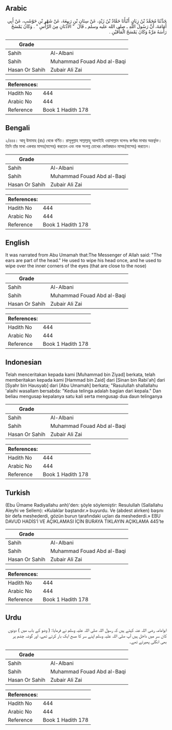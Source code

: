## Arabic


<div dir="rtl" lang="ar" style={{fontSize:'larger',backgroundColor:'#f8f9fa',padding:20}}>
حَدَّثَنَا مُحَمَّدُ بْنُ زِيَادٍ، أَنْبَأَنَا حَمَّادُ بْنُ زَيْدٍ، عَنْ سِنَانِ بْنِ رَبِيعَةَ، عَنْ شَهْرِ بْنِ حَوْشَبٍ، عَنْ أَبِي أُمَامَةَ، أَنَّ رَسُولَ اللَّهِ ـ صلى الله عليه وسلم ـ قَالَ ‏ "‏ الأُذُنَانِ مِنَ الرَّأْسِ ‏"‏ ‏.‏ وَكَانَ يَمْسَحُ رَأْسَهُ مَرَّةً وَكَانَ يَمْسَحُ الْمَأْقَيْنِ ‏.‏
</div>
<div style={{backgroundColor:'#f8f9fa',padding:20, marginBottom: 10}}><table> <thead> <tr> <th>Grade</th> <th></th> </tr> </thead> <tbody> <tr><td>Sahih</td><td>Al-Albani</td></tr><tr><td>Sahih</td><td>Muhammad Fouad Abd al-Baqi</td></tr><tr><td>Hasan Or Sahih</td><td>Zubair Ali Zai</td></tr></tbody></table><table> <thead> <tr> <th>References:</th> <th></th> </tr> </thead> <tbody><tr><td>Hadith No</td><td>444</td></tr><tr><td>Arabic No</td><td>444</td></tr><tr><td>Reference</td><td>Book 1 Hadith 178</td></tr></tbody></table></div>

## Bengali


<div dir="ltr" lang="bn" style={{fontSize:'larger',backgroundColor:'#f8f9fa',padding:20}}>
২/৪৪৪। আবূ উমামাহ (রাঃ) থেকে বর্ণিত। রাসূলুল্লাহ সাল্লাল্লাহু আলাইহি ওয়াসাল্লাম বলেনঃ কর্ণদ্বয় মাথার অন্তর্ভুক্ত। তিনি তাঁর মাথা একবার মাসহ(মাসেহ) করতেন এবং নাক সংলগ্ন চোখের কোটরদ্বয়ও মাসহ(মাসেহ) করতেন।
</div>
<div style={{backgroundColor:'#f8f9fa',padding:20, marginBottom: 10}}><table> <thead> <tr> <th>Grade</th> <th></th> </tr> </thead> <tbody> <tr><td>Sahih</td><td>Al-Albani</td></tr><tr><td>Sahih</td><td>Muhammad Fouad Abd al-Baqi</td></tr><tr><td>Hasan Or Sahih</td><td>Zubair Ali Zai</td></tr></tbody></table><table> <thead> <tr> <th>References:</th> <th></th> </tr> </thead> <tbody><tr><td>Hadith No</td><td>444</td></tr><tr><td>Arabic No</td><td>444</td></tr><tr><td>Reference</td><td>Book 1 Hadith 178</td></tr></tbody></table></div>

## English


<div dir="ltr" lang="en" style={{fontSize:'larger',backgroundColor:'#f8f9fa',padding:20}}>
It was narrated from Abu Umamah that:The Messenger of Allah said: "The ears are part of the head." He used to wipe his head once, and he used to wipe over the inner corners of the eyes (that are close to the nose)
</div>
<div style={{backgroundColor:'#f8f9fa',padding:20, marginBottom: 10}}><table> <thead> <tr> <th>Grade</th> <th></th> </tr> </thead> <tbody> <tr><td>Sahih</td><td>Al-Albani</td></tr><tr><td>Sahih</td><td>Muhammad Fouad Abd al-Baqi</td></tr><tr><td>Hasan Or Sahih</td><td>Zubair Ali Zai</td></tr></tbody></table><table> <thead> <tr> <th>References:</th> <th></th> </tr> </thead> <tbody><tr><td>Hadith No</td><td>444</td></tr><tr><td>Arabic No</td><td>444</td></tr><tr><td>Reference</td><td>Book 1 Hadith 178</td></tr></tbody></table></div>

## Indonesian


<div dir="ltr" lang="id" style={{fontSize:'larger',backgroundColor:'#f8f9fa',padding:20}}>
Telah menceritakan kepada kami [Muhammad bin Ziyad] berkata, telah memberitakan kepada kami [Hammad bin Zaid] dari [Sinan bin Rabi'ah] dari [Syahr bin Hausyab] dari [Abu Umamah] berkata; "Rasulullah shallallahu 'alaihi wasallam bersabda: "Kedua telinga adalah bagian dari kepala." Dan beliau mengusap kepalanya satu kali serta mengusap dua daun telinganya
</div>
<div style={{backgroundColor:'#f8f9fa',padding:20, marginBottom: 10}}><table> <thead> <tr> <th>Grade</th> <th></th> </tr> </thead> <tbody> <tr><td>Sahih</td><td>Al-Albani</td></tr><tr><td>Sahih</td><td>Muhammad Fouad Abd al-Baqi</td></tr><tr><td>Hasan Or Sahih</td><td>Zubair Ali Zai</td></tr></tbody></table><table> <thead> <tr> <th>References:</th> <th></th> </tr> </thead> <tbody><tr><td>Hadith No</td><td>444</td></tr><tr><td>Arabic No</td><td>444</td></tr><tr><td>Reference</td><td>Book 1 Hadith 178</td></tr></tbody></table></div>

## Turkish


<div dir="ltr" lang="tr" style={{fontSize:'larger',backgroundColor:'#f8f9fa',padding:20}}>
(Ebu Ümame Radiyallahu anh)'den: şöyle söylemiştir: Resulullah (Sallallahu Aleyhi ve Sellem): «Kulaklar baştandır.» buyurdu. Ve (abdest alırken) başını bir defa meshederdi, gözün burun tarafındaki uçları da meshederdi.» EBU DAVUD HADİS’İ VE AÇIKLAMASI İÇİN BURAYA TIKLAYIN AÇIKLAMA 445’te
</div>
<div style={{backgroundColor:'#f8f9fa',padding:20, marginBottom: 10}}><table> <thead> <tr> <th>Grade</th> <th></th> </tr> </thead> <tbody> <tr><td>Sahih</td><td>Al-Albani</td></tr><tr><td>Sahih</td><td>Muhammad Fouad Abd al-Baqi</td></tr><tr><td>Hasan Or Sahih</td><td>Zubair Ali Zai</td></tr></tbody></table><table> <thead> <tr> <th>References:</th> <th></th> </tr> </thead> <tbody><tr><td>Hadith No</td><td>444</td></tr><tr><td>Arabic No</td><td>444</td></tr><tr><td>Reference</td><td>Book 1 Hadith 178</td></tr></tbody></table></div>

## Urdu


<div dir="rtl" lang="ur" style={{fontSize:'larger',backgroundColor:'#f8f9fa',padding:20}}>
ابوامامہ رضی اللہ عنہ کہتے ہیں کہ رسول اللہ صلی اللہ علیہ وسلم نے فرمایا: ( وضو کے باب میں ) دونوں کان سر میں داخل ہیں آپ صلی اللہ علیہ وسلم اپنے سر کا مسح ایک بار کرتے تھے، اور گوشہ چشم پر بھی انگلی پھیرتے تھے۔
</div>
<div style={{backgroundColor:'#f8f9fa',padding:20, marginBottom: 10}}><table> <thead> <tr> <th>Grade</th> <th></th> </tr> </thead> <tbody> <tr><td>Sahih</td><td>Al-Albani</td></tr><tr><td>Sahih</td><td>Muhammad Fouad Abd al-Baqi</td></tr><tr><td>Hasan Or Sahih</td><td>Zubair Ali Zai</td></tr></tbody></table><table> <thead> <tr> <th>References:</th> <th></th> </tr> </thead> <tbody><tr><td>Hadith No</td><td>444</td></tr><tr><td>Arabic No</td><td>444</td></tr><tr><td>Reference</td><td>Book 1 Hadith 178</td></tr></tbody></table></div>
